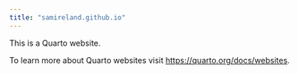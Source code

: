```yaml
---
title: "samireland.github.io"
---
```


This is a Quarto website.

To learn more about Quarto websites visit <https://quarto.org/docs/websites>.
